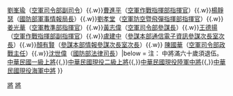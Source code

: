{{Navbox
|name = 中華民國現役空軍中將
|title = {{Flagicon|ROC}} [[中華民國]][[中華民國空軍|現役空軍]][[中將]] {{flagicon image|ROCAF Lieutenant General's Flag.svg}} 
|group1style=
|list1 =[[孫連勝]]（[[空軍司令部|空軍司令部副司令]]）{{.w}}[[劉峯瑜]]（[[空軍司令部|空軍司令部副司令]]）{{.w}}[[曹進平]]（[[空軍作戰指揮部|空軍作戰指揮部指揮官]]）{{.w}}[[楊靜瑟]]（[[國防部軍事情報局|國防部軍事情報局長]]）{{.w}}[[劉孝堂]]（[[空軍防空暨飛彈指揮部|空軍防空暨飛彈指揮部指揮官]]）{{.w}}[[姜光華]]（[[空軍司令部|空軍教準部指揮官]]）{{.w}}[[黃志偉 (軍人)|黃志偉]]（[[空軍司令部|空軍司令部參謀長]]）{{.w}}[[王德揚]]（[[空軍作戰指揮部|空軍作戰指揮部副指揮官]]）{{.w}}[[盧建中]]（[[參謀本部|參謀本部通信電子資訊參謀次長室次長]]）{{.w}}[[顏有賢]]（[[參謀本部|參謀本部情報參謀次長室次長]]）{{.w}} [[陳國華（軍人）|陳國華]]（[[空軍司令部|空軍司令部政戰主任]]）{{.w}}[[沈世偉|沈世偉]]（[[國防部法律司|國防部法律司長]]）|below = 注： 中將滿六十歲須退伍。<br />{{Icon|Template}}[[模板:中華民國一級上將|中華民國一級上將]]{{,}}{{Icon|Template}}[[Template:中華民國現役二級上將|中華民國現役二級上將]]{{,}}{{Icon|Template}}[[模板:中華民國現役陸軍中將|中華民國現役陸軍中將]]{{,}}{{Icon|Template}}[[模板:中華民國現役海軍中將|中華民國現役海軍中將]]
}}<noinclude>
[[Category:中華民國空軍中將| ]]
[[Category:中華民國國軍模板|將]]
[[Category:中华民国军事人物导航模板‎|將]]
</noinclude>